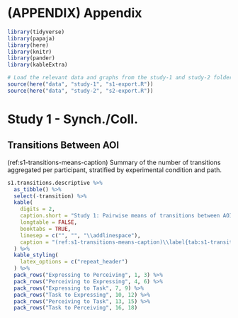 # (APPENDIX) Appendix {-} 

```r
library(tidyverse)
library(papaja)
library(here)
library(knitr)
library(pander)
library(kableExtra)

# Load the relevant data and graphs from the study-1 and study-2 folders
source(here("data", "study-1", "s1-export.R"))
source(here("data", "study-2", "s2-export.R"))
```

# Study 1 - Synch./Coll.

## Transitions Between AOI
(ref:s1-transitions-means-caption) Summary of the number of transitions aggregated per participant, stratified by experimental condition and path.
```r
s1.transitions.descriptive %>%
  as_tibble() %>%
  select(-transition) %>%
  kable(
    digits = 2,
    caption.short = "Study 1: Pairwise means of transitions between AOI",
    longtable = FALSE,
    booktabs = TRUE,
    linesep = c("", "", "\\addlinespace"),
    caption = "(ref:s1-transitions-means-caption)\\label{tab:s1-transitions-means-table}",
  ) %>%
  kable_styling(
    latex_options = c("repeat_header")
  ) %>%
  pack_rows("Expressing to Perceiving", 1, 3) %>%
  pack_rows("Perceiving to Expressing", 4, 6) %>%
  pack_rows("Expressing to Task", 7, 9) %>%
  pack_rows("Task to Expressing", 10, 12) %>%
  pack_rows("Perceiving to Task", 13, 15) %>%
  pack_rows("Task to Perceiving", 16, 18)
```
